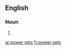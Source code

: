 ==English==

===Noun===
{{head|en|plural}}

# {{plural of|power set|lang=en|nocat=1}}

[[ar:power sets]]
[[fr:power sets]]